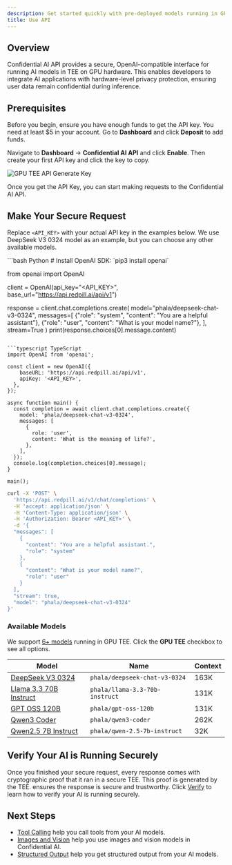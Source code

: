 ```yaml
---
description: Get started quickly with pre-deployed models running in GPU TEE with OpenAI-compatible interface.
title: Use API
---
```


## Overview

Confidential AI API provides a secure, OpenAI-compatible interface for running AI models in TEE on GPU hardware. This enables developers to integrate AI applications with hardware-level privacy protection, ensuring user data remain confidential during inference.


## Prerequisites

Before you begin, ensure you have enough funds to get the API key. You need at least $5 in your account. Go to **Dashboard** and click **Deposit** to add funds.

Navigate to **Dashboard** → **Confidential AI API** and click **Enable**. Then create your first API key and click the key to copy.

<Frame>
    <img src="/images/confidential-ai/confidential-model/api-keys.png" alt="GPU TEE API Generate Key" />
</Frame>

Once you get the API Key, you can start making requests to the Confidential AI API.

## Make Your Secure Request

Replace `<API_KEY>` with your actual API key in the examples below. We use DeepSeek V3 0324 model as an example, but you can choose any other available models.

<CodeGroup>
```bash Python
# Install OpenAI SDK: `pip3 install openai`

from openai import OpenAI

client = OpenAI(api_key="<API_KEY>", base_url="https://api.redpill.ai/api/v1")

response = client.chat.completions.create(
    model="phala/deepseek-chat-v3-0324",
    messages=[
        {"role": "system", "content": "You are a helpful assistant"},
        {"role": "user", "content": "What is your model name?"},
    ],
    stream=True
)
print(response.choices[0].message.content)
```

```typescript TypeScript
import OpenAI from 'openai';

const client = new OpenAI({
    baseURL: 'https://api.redpill.ai/api/v1',
    apiKey: '<API_KEY>',
  },
});

async function main() {
  const completion = await client.chat.completions.create({
    model: 'phala/deepseek-chat-v3-0324',
    messages: [
      {
        role: 'user',
        content: 'What is the meaning of life?',
      },
    ],
  });
  console.log(completion.choices[0].message);
}

main();
```

```bash CLI
curl -X 'POST' \
  'https://api.redpill.ai/v1/chat/completions' \
  -H 'accept: application/json' \
  -H 'Content-Type: application/json' \
  -H 'Authorization: Bearer <API_KEY>' \
  -d '{
  "messages": [
    {
      "content": "You are a helpful assistant.",
      "role": "system"
    },
    {
      "content": "What is your model name?",
      "role": "user"
    }
  ],
  "stream": true,
  "model": "phala/deepseek-chat-v3-0324"
}'
```
</CodeGroup>

### Available Models

We support [6+ models](https://redpill.ai/models) running in GPU TEE. Click the **GPU TEE** checkbox to see all options.

| Model | Name | Context |
|-------|------|---------|
| [DeepSeek V3 0324](https://redpill.ai/models/phala/deepseek-chat-v3-0324) | `phala/deepseek-chat-v3-0324` | 163K |
| [Llama 3.3 70B Instruct](https://redpill.ai/models/phala/llama-3.3-70b-instruct) | `phala/llama-3.3-70b-instruct` | 131K |
| [GPT OSS 120B](https://redpill.ai/models/phala/gpt-oss-120b) | `phala/gpt-oss-120b` | 131K |
| [Qwen3 Coder](https://redpill.ai/models/phala/qwen3-coder) | `phala/qwen3-coder` | 262K |
| [Qwen2.5 7B Instruct](https://redpill.ai/models/phala/qwen-2.5-7b-instruct) | `phala/qwen-2.5-7b-instruct` | 32K |

## Verify Your AI is Running Securely

Once you finished your secure request, every response comes with cryptographic proof that it ran in a secure TEE. This proof is generated by the TEE. ensures the response is secure and trustworthy. Click [Verify](/phala-cloud/confidential-ai/verify/overview) to learn how to verify your AI is running securely.

## Next Steps

- [Tool Calling](/phala-cloud/confidential-ai/confidential-model/tool-calling) help you call tools from your AI models.
- [Images and Vision](/phala-cloud/confidential-ai/confidential-model/images-and-vision) help you use images and vision models in Confidential AI.
- [Structured Output](/phala-cloud/confidential-ai/confidential-model/structured-output) help you get structured output from your AI models.
